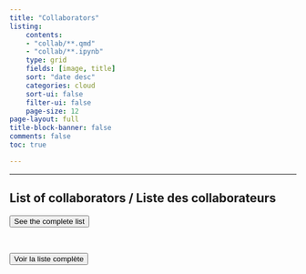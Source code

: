 ```yaml
---
title: "Collaborators"
listing:
    contents: 
    - "collab/**.qmd"
    - "collab/**.ipynb"
    type: grid
    fields: [image, title]
    sort: "date desc"
    categories: cloud
    sort-ui: false
    filter-ui: false
    page-size: 12  
page-layout: full
title-block-banner: false
comments: false
toc: true

--- 
```

  
  
---
## List of collaborators / Liste des collaborateurs

::: {#collab}
:::

::: { .content-visible when-profile="english"}

<a href="https://sustainable-future.ca/collaborators.html">
    <button type="button" class="btn btn-primary float-end btn-sm">See the complete list</button>
</a>


<br>

::: 


::: { .content-visible when-profile="french"}

<a href="https://sustainable-future.ca/fr/collaborators.html">
    <button type="button" class="btn btn-primary float-end btn-sm">Voir la liste complète</button>
</a>


<br>

::: 

